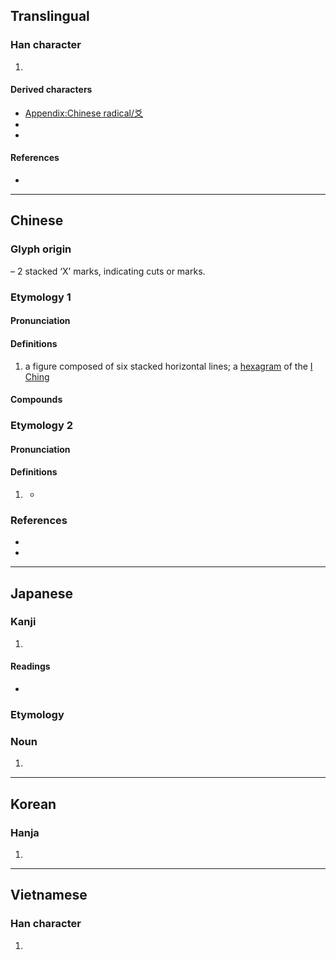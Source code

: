 {{character info}}
{{character info|⽘}}
==Translingual==
{{stroke order|type=animate}}

===Han character===
{{Han char|rn=89|rad=爻|as=00|sn=4|four=40400|canj=KK|ids=⿱㐅乂}}

# {{mul-kangxi radical-def}}

====Derived characters====
* [[Appendix:Chinese radical/爻]]
* {{l|mul|[[㤊]], [[𣏠]], [[䂚]], [[䋂]], [[覐]], [[訤]], [[𨈠]], [[䡈]], [[𨟿]], [[𩉤]], [[𩎔]], [[駁]]([[驳]]), [[𩨟]], [[𩵲]]}}
* {{l|mul|[[𠛄]], [[𢺽]], [[𢼂]], [[𤿓]], [[𧠔]], [[𩑛]], [[𩾾]], [[𡥈]], [[𢁫]], [[𢂞]], [[𥾥]], [[䒝]], [[𥤹]], [[笅]], [[𩬃]], [[棥]], [[𦥯]]}}

====References====
* {{Han ref|kx=0690.130|dkj=19737|dj=1103.110|hdz=10034.040|uh=723B|ud=29243|bh=A4F8|bd=42232}}

----

==Chinese==
{{zh-wp}}

===Glyph origin===
{{Han etym}}
{{Han compound|乂|乂|ls=p}} – 2 stacked ‘X’ marks, indicating cuts or marks.

===Etymology 1===
{{zh-forms}}

====Pronunciation====
{{zh-pron
|m=yáo
|c=ngaau4
|h=pfs=yèu
|mn=ml:hâu/ml,tw:ngâu
|w=
|mc=y
|oc=y
|ma=y
|ma2=
|cat=n
}}

====Definitions====
{{zh-hanzi}}

# a figure composed of six stacked horizontal lines; a [[hexagram]] of the [[I Ching]]

====Compounds====
{{zh-der|六爻|卦爻|陰爻|陽爻}}

===Etymology 2===
{{zh-forms}}

====Pronunciation====
{{zh-pron
|mn=gâu
|cat=a
}}

====Definitions====
{{zh-hanzi}}

# {{lb|zh|Min Nan}} {{zh-alt-form|*𠢕}}
#* {{zh-x|緣份 是 爻{gâu} 斷 的 線|Fate is an '''easily''' broken string|TW|ref='''2020''', {{lw|zh|黃妃}} &lsqb;{{w|Huang Fei}}&rsqb;, {{lw|zh|王瑞霞 (歌手)|王瑞霞}} [Anna Wang], {{lw|zh|秀蘭瑪雅}} &lsqb;{{w|Showlen Maya}}&rsqb;, lyrics by {{lw|zh|方文良}} [Neil Fang], {{lang|zh|上水的輪迴}}}}

===References===
* {{R:yue:Hanzi}}
* {{thcwdq}}

----

==Japanese==

===Kanji===
{{ja-kanji|grade=|rs=爻00}}

# {{rfdef|ja|sort=爻00}}

====Readings====
* {{ja-readings|on=[[こう]] (kō)|kun=[[まじわる]] (majiwaru)}}

===Etymology===
{{wikipedia|lang=ja}}
{{ja-kanjitab|こう|yomi=o}}

===Noun===
{{ja-noun|こう}}

# {{rfdef|ja}}

----

==Korean==

===Hanja===
{{ko-hanja|hangeul=효|eumhun=|rv=hyo|mr=hyo|y=hyo}}

# {{rfdef|ko|sort=爻00}}

----

==Vietnamese==

===Han character===
{{vi-readings|reading=hào, loài|rs=爻00}}

# {{rfdef|vi|sort=爻00}}

[[Category:CJKV radicals| ]]
